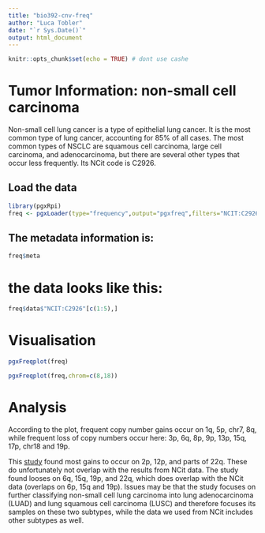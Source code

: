 ---
title: "bio392-cnv-freq"
author: "Luca Tobler"
date: "`r Sys.Date()`"
output: html_document
---

```{r setup, include=FALSE}
knitr::opts_chunk$set(echo = TRUE) # dont use cashe
```

# Tumor Information: non-small cell carcinoma
Non-small cell lung cancer is a type of epithelial lung cancer. It is the most common type of lung cancer, accounting for 85% of all cases. The most common types of NSCLC are squamous cell carcinoma, large cell carcinoma, and adenocarcinoma, but there are several other types that occur less frequently. Its NCit code is C2926. 

## Load the data
```{r}
library(pgxRpi)
freq <- pgxLoader(type="frequency",output="pgxfreq",filters="NCIT:C2926")
```

## The metadata information is:
```{r}
freq$meta
```


# the data looks like this: 
```{r}
freq$data$"NCIT:C2926"[c(1:5),]
```


# Visualisation
```{r}
pgxFreqplot(freq)
```

```{r}
pgxFreqplot(freq,chrom=c(8,18)) 
```

# Analysis

According to the plot, frequent copy number gains occur on 1q, 5p, chr7, 8q, while frequent loss of copy numbers occur here: 3p, 6q, 8p, 9p, 13p, 15q, 17p, chr18 and 19p. 

This [study](https://onlinelibrary.wiley.com/doi/10.1002/gcc.22460) found most gains to occur on 2p, 12p, and parts of 22q. These do unfortunately not overlap with the results from NCit data. The study found looses on 6q, 15q, 19p, and 22q, which does overlap with the NCit data (overlaps on 6p, 15q and 19p). Issues may be that the study focuses on further classifying non-small cell lung carcinoma into lung adenocarcinoma (LUAD) and lung squamous cell carcinoma (LUSC) and therefore focuses its samples on these two subtypes, while the data we used from NCit includes other subtypes as well. 